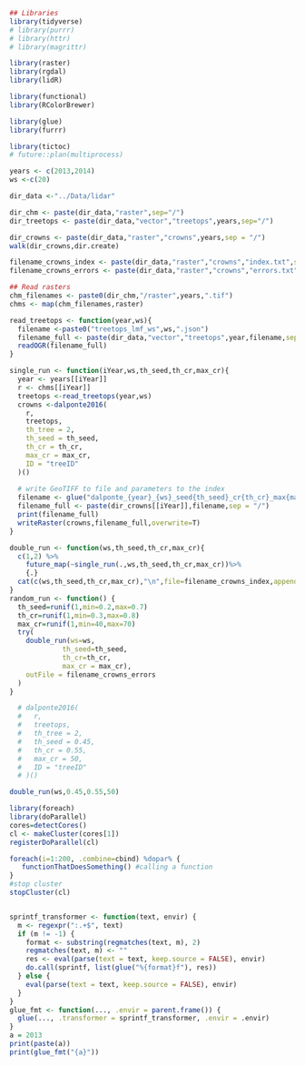 ```r
## Libraries
library(tidyverse)
# library(purrr)
# library(httr)
# library(magrittr)

library(raster)
library(rgdal)
library(lidR)

library(functional)
library(RColorBrewer)

library(glue)
library(furrr)

library(tictoc)
# future::plan(multiprocess)
```

```r
years <- c(2013,2014)
ws <-c(20)
```

```r
dir_data <-"../Data/lidar"
```
```r
dir_chm <- paste(dir_data,"raster",sep="/")
dir_treetops <- paste(dir_data,"vector","treetops",years,sep="/")

dir_crowns <- paste(dir_data,"raster","crowns",years,sep = "/")
walk(dir_crowns,dir.create)

filename_crowns_index <- paste(dir_data,"raster","crowns","index.txt",sep="/")
filename_crowns_errors <- paste(dir_data,"raster","crowns","errors.txt",sep="/")

```
```r
## Read rasters
chm_filenames <- paste0(dir_chm,"/raster",years,".tif")
chms <- map(chm_filenames,raster)
```

```r
read_treetops <- function(year,ws){
  filename <-paste0("treetops_lmf_ws",ws,".json")
  filename_full <- paste(dir_data,"vector","treetops",year,filename,sep = "/")
  readOGR(filename_full)
}
```


```r
single_run <- function(iYear,ws,th_seed,th_cr,max_cr){
  year <- years[[iYear]]
  r <- chms[[iYear]]
  treetops <-read_treetops(year,ws)
  crowns <-dalponte2016(
    r,
    treetops,
    th_tree = 2,
    th_seed = th_seed,
    th_cr = th_cr,
    max_cr = max_cr,
    ID = "treeID"
  )()
  
  # write GeoTIFF to file and parameters to the index
  filename <- glue("dalponte_{year}_{ws}_seed{th_seed}_cr{th_cr}_max{max_cr}.tif")
  filename_full <- paste(dir_crowns[[iYear]],filename,sep = "/")
  print(filename_full)
  writeRaster(crowns,filename_full,overwrite=T)
}

double_run <- function(ws,th_seed,th_cr,max_cr){
  c(1,2) %>%
    future_map(~single_run(.,ws,th_seed,th_cr,max_cr))%>%
    {.}
  cat(c(ws,th_seed,th_cr,max_cr),"\n",file=filename_crowns_index,append=T)
}
random_run <- function() {
  th_seed=runif(1,min=0.2,max=0.7)
  th_cr=runif(1,min=0.3,max=0.8)
  max_cr=runif(1,min=40,max=70)
  try(
    double_run(ws=ws,
             th_seed=th_seed,
             th_cr=th_cr,
             max_cr = max_cr),
    outFile = filename_crowns_errors
  )
}
```
```r

  # dalponte2016(
  #   r,
  #   treetops,
  #   th_tree = 2,
  #   th_seed = 0.45,
  #   th_cr = 0.55,
  #   max_cr = 50,
  #   ID = "treeID"
  # )()
```

```r
double_run(ws,0.45,0.55,50)
```

```r
library(foreach)
library(doParallel)
cores=detectCores()
cl <- makeCluster(cores[1])
registerDoParallel(cl)

foreach(i=1:200, .combine=cbind) %dopar% {
   functionThatDoesSomething() #calling a function
}
#stop cluster
stopCluster(cl)
```

```r
```

```r
sprintf_transformer <- function(text, envir) {
  m <- regexpr(":.+$", text)
  if (m != -1) {
    format <- substring(regmatches(text, m), 2)
    regmatches(text, m) <- ""
    res <- eval(parse(text = text, keep.source = FALSE), envir)
    do.call(sprintf, list(glue("%{format}f"), res))
  } else {
    eval(parse(text = text, keep.source = FALSE), envir)
  }
}
glue_fmt <- function(..., .envir = parent.frame()) {
  glue(..., .transformer = sprintf_transformer, .envir = .envir)
}
a = 2013
print(paste(a))
print(glue_fmt("{a}"))
```

